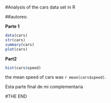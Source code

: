 #Analysis of the cars data set in R

##autores: 


**Parte 1**


```r
data(cars)
str(cars)
summary(cars)
plot(cars)
```

**Part2**

```r
hist(cars$speed)
```

the mean speed of cars was `r mean(cars$speed)`.



Esta parte final de mi complementaria 



#THE END 